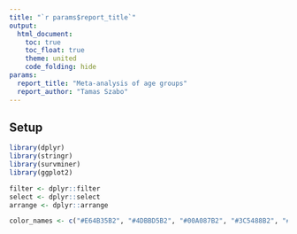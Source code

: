 ```yaml
---
title: "`r params$report_title`"
output:
  html_document:
    toc: true
    toc_float: true
    theme: united
    code_folding: hide
params:
  report_title: "Meta-analysis of age groups"
  report_author: "Tamas Szabo"
---
```


## Setup

```r
library(dplyr)
library(stringr)
library(survminer)
library(ggplot2)

filter <- dplyr::filter
select <- dplyr::select
arrange <- dplyr::arrange

color_names <- c("#E64B35B2", "#4DBBD5B2", "#00A087B2", "#3C5488B2", "#F39B7FB2", "#8491B4B2")
```